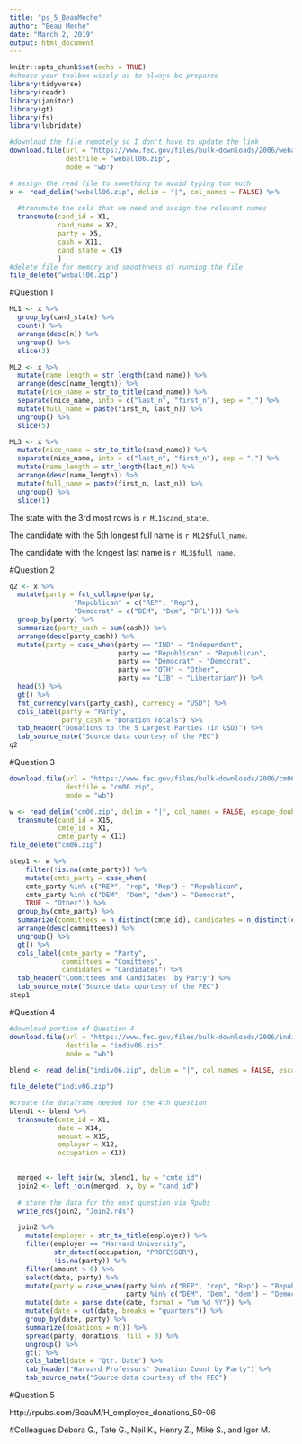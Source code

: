```yaml
---
title: "ps_5_BeauMeche"
author: "Beau Meche"
date: "March 2, 2019"
output: html_document
---
```


```r
knitr::opts_chunk$set(echo = TRUE)
#choose your toolbox wisely as to always be prepared
library(tidyverse)
library(readr)
library(janitor)
library(gt)
library(fs)
library(lubridate)
```

```r
#download the file remotely so I don't have to update the link
download.file(url = "https://www.fec.gov/files/bulk-downloads/2006/weball06.zip",
              destfile = "weball06.zip", 
              mode = "wb")

# assign the read file to something to avoid typing too much
x <- read_delim("weball06.zip", delim = "|", col_names = FALSE) %>%
  
  #transmute the cols that we need and assign the relevant names
  transmute(cand_id = X1,
            cand_name = X2, 
            party = X5, 
            cash = X11,
            cand_state = X19
            )
#delete file for memory and smoothness of running the file
file_delete("weball06.zip")

```

#Question 1
```r
ML1 <- x %>%
  group_by(cand_state) %>%
  count() %>%
  arrange(desc(n)) %>%
  ungroup() %>%
  slice(3)

ML2 <- x %>%
  mutate(name_length = str_length(cand_name)) %>%
  arrange(desc(name_length)) %>%
  mutate(nice_name = str_to_title(cand_name)) %>%
  separate(nice_name, into = c("last_n", "first_n"), sep = ",") %>%
  mutate(full_name = paste(first_n, last_n)) %>%
  ungroup() %>%
  slice(5)

ML3 <- x %>%
  mutate(nice_name = str_to_title(cand_name)) %>%
  separate(nice_name, into = c("last_n", "first_n"), sep = ",") %>%
  mutate(name_length = str_length(last_n)) %>%
  arrange(desc(name_length)) %>%
  mutate(full_name = paste(first_n, last_n)) %>%
  ungroup() %>%
  slice(1)
```
The state with the 3rd most rows is `r ML1$cand_state`.

The candidate with the 5th longest full name is `r ML2$full_name`.

The candidate with the longest last name is `r ML3$full_name`.

#Question 2
```r
q2 <- x %>%
  mutate(party = fct_collapse(party,
                "Republican" = c("REP", "Rep"),
                "Democrat" = c("DEM", "Dem", "DFL"))) %>%
  group_by(party) %>%
  summarize(party_cash = sum(cash)) %>%
  arrange(desc(party_cash)) %>%
  mutate(party = case_when(party == "IND" ~ "Independent", 
                           party == "Republican" ~ "Republican",
                           party == "Democrat" ~ "Democrat",
                           party == "OTH" ~ "Other", 
                           party == "LIB" ~ "Libertarian")) %>%
  head(5) %>%
  gt() %>%
  fmt_currency(vars(party_cash), currency = "USD") %>%
  cols_label(party = "Party", 
             party_cash = "Donation Totals") %>%
  tab_header("Donations to the 5 Largest Parties (in USD)") %>%
  tab_source_note("Source data courtesy of the FEC")
q2
```


#Question 3
```r
download.file(url = "https://www.fec.gov/files/bulk-downloads/2006/cm06.zip",
              destfile = "cm06.zip", 
              mode = "wb")

w <- read_delim("cm06.zip", delim = "|", col_names = FALSE, escape_double = TRUE) %>%
  transmute(cand_id = X15,
            cmte_id = X1,
            cmte_party = X11)
file_delete("cm06.zip")
```

```r
step1 <- w %>% 
    filter(!is.na(cmte_party)) %>%
    mutate(cmte_party = case_when(
    cmte_party %in% c("REP", "rep", "Rep") ~ "Republican", 
    cmte_party %in% c("DEM", "Dem", "dem") ~ "Democrat", 
    TRUE ~ "Other")) %>%
  group_by(cmte_party) %>%
  summarize(committees = n_distinct(cmte_id), candidates = n_distinct(cand_id)) %>%
  arrange(desc(committees)) %>%
  ungroup() %>%
  gt() %>%
  cols_label(cmte_party = "Party", 
             committees = "Comittees", 
             candidates = "Candidates") %>%
  tab_header("Committees and Candidates  by Party") %>%
  tab_source_note("Source data courtesy of the FEC")
step1
```


#Question 4
```r
#download portion of Question 4
download.file(url = "https://www.fec.gov/files/bulk-downloads/2006/indiv06.zip",
              destfile = "indiv06.zip", 
              mode = "wb")
              
blend <- read_delim("indiv06.zip", delim = "|", col_names = FALSE, escape_double = FALSE, guess_max = 10000)

file_delete("indiv06.zip")
```

```r
#create the dataframe needed for the 4th question
blend1 <- blend %>%
  transmute(cmte_id = X1,
            date = X14,
            amount = X15, 
            employer = X12, 
            occupation = X13)

  
  merged <- left_join(w, blend1, by = "cmte_id")
  join2 <- left_join(merged, x, by = "cand_id")
  
  # store the data for the next question via Rpubs
  write_rds(join2, "Join2.rds")
```

```r
  join2 %>%
    mutate(employer = str_to_title(employer)) %>%
    filter(employer == "Harvard University",
           str_detect(occupation, "PROFESSOR"),
           !is.na(party)) %>%
    filter(amount > 0) %>%
    select(date, party) %>%
    mutate(party = case_when(party %in% c("REP", "rep", "Rep") ~ "Republican", 
                             party %in% c("DEM", "Dem", "dem") ~ "Democrat")) %>%
    mutate(date = parse_date(date, format = "%m %d %Y")) %>%
    mutate(date = cut(date, breaks = "quarters")) %>% 
    group_by(date, party) %>%
    summarize(donations = n()) %>%
    spread(party, donations, fill = 0) %>%
    ungroup() %>%
    gt() %>%
    cols_label(date = "Qtr. Date") %>%
    tab_header("Harvard Professors' Donation Count by Party") %>%
    tab_source_note("Source data courtesy of the FEC")
```

#Question 5

http://rpubs.com/BeauM/H_employee_donations_50-06



#Colleagues
Debora G., Tate G., Neil K., Henry Z., Mike S., and Igor M. 